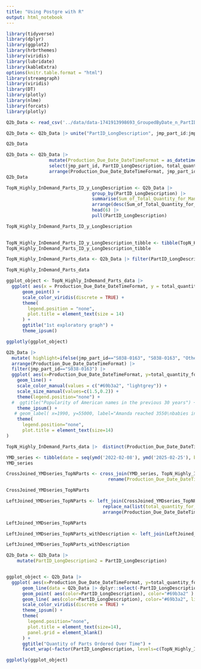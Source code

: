```yaml
---
title: "Using Postgre with R"
output: html_notebook
---
```



```r
library(tidyverse)
library(dplyr)
library(ggplot2)
library(hrbrthemes)
library(viridis)
library(lubridate) 
library(kableExtra)
options(knitr.table.format = "html")
library(streamgraph)
library(viridis)
library(DT)
library(plotly)
library(nlme)
library(forcats)
library(plotly)
```

```r

Q2b_Data <- read_csv('../data/data-1741913998693_GroupedByDate_n_PartID.csv')

Q2b_Data <- Q2b_Data |> unite("PartID_LongDescription", jmp_part_id:jmp_part_long_description_text, sep = " Description: ", remove = FALSE)

Q2b_Data

```

```r
Q2b_Data <- Q2b_Data |> 
                mutate(Production_Due_Date_DateTimeFormat = as_datetime(Q2b_Data$jmp_production_due_date, tz = "US/Eastern", format = NULL)) |>   
                select(jmp_part_id, PartID_LongDescription, total_quantity_for_manufactured_part, Production_Due_Date_DateTimeFormat) |>      
                arrange(Production_Due_Date_DateTimeFormat, jmp_part_id)
Q2b_Data

```

```r

TopN_Highly_InDemand_Parts_ID_y_LongDescription <- Q2b_Data |> 
                                group_by(PartID_LongDescription) |> 
                                summarise(Sum_of_Total_Quantity_for_Manufactured_Part = sum(total_quantity_for_manufactured_part)) |> 
                                arrange(desc(Sum_of_Total_Quantity_for_Manufactured_Part)) |> 
                                head(6) |> 
                                pull(PartID_LongDescription)

TopN_Highly_InDemand_Parts_ID_y_LongDescription
 

```




```r
TopN_Highly_InDemand_Parts_ID_y_LongDescription_tibble <- tibble(TopN_Highly_InDemand_Parts_ID_y_LongDescription)
TopN_Highly_InDemand_Parts_ID_y_LongDescription_tibble
```

```r

TopN_Highly_InDemand_Parts_data <- Q2b_Data |> filter(PartID_LongDescription %in% c(TopN_Highly_InDemand_Parts_ID_y_LongDescription))  

TopN_Highly_InDemand_Parts_data

```




```r
ggplot_object <- TopN_Highly_InDemand_Parts_data |>
  ggplot( aes(x = Production_Due_Date_DateTimeFormat, y = total_quantity_for_manufactured_part, group=PartID_LongDescription, color=PartID_LongDescription)) +
      geom_point() +
      scale_color_viridis(discrete = TRUE) +
      theme(
        legend.position = "none",
        plot.title = element_text(size = 14)
      ) +
      ggtitle("1st exploratory graph") +
      theme_ipsum()

ggplotly(ggplot_object)
```
```r


Q2b_Data |> 
  mutate( highlight=ifelse(jmp_part_id=="S038-0163", "S038-0163", "Other" )) |> 
  arrange(Production_Due_Date_DateTimeFormat) |> 
  filter(jmp_part_id=="S038-0163") |> 
  ggplot( aes(x=Production_Due_Date_DateTimeFormat, y=total_quantity_for_manufactured_part, group=jmp_part_id, color=highlight, linewidth=highlight)) +
    geom_line() + 
    scale_color_manual(values = c("#69b3a2", "lightgrey")) +
    scale_size_manual(values=c(1.5,0.2)) +
    theme(legend.position="none") +
  #  ggtitle("Popularity of American names in the previous 30 years") +
    theme_ipsum() +
   # geom_label( x=1990, y=55000, label="Amanda reached 3550\nbabies in 1970", size=4, color="#69b3a2") +
    theme(
      legend.position="none",
      plot.title = element_text(size=14)
)

```


```r

TopN_Highly_InDemand_Parts_data |>  distinct(Production_Due_Date_DateTimeFormat) |> arrange(Production_Due_Date_DateTimeFormat)


```

```r

YMD_series <- tibble(date = seq(ymd('2022-02-08'), ymd('2025-02-25'), by='1 day'))
YMD_series


```
```r

CrossJoined_YMDseries_TopNParts <- cross_join(YMD_series, TopN_Highly_InDemand_Parts_ID_y_LongDescription_tibble) |> 
                                      rename(Production_Due_Date_DateTimeFormat = date, PartID_LongDescription = TopN_Highly_InDemand_Parts_ID_y_LongDescription)

CrossJoined_YMDseries_TopNParts

```

```r

LeftJoined_YMDseries_TopNParts <- left_join(CrossJoined_YMDseries_TopNParts, TopN_Highly_InDemand_Parts_data, by = c('Production_Due_Date_DateTimeFormat', 'PartID_LongDescription')) |>
                                    replace_na(list(total_quantity_for_manufactured_part = 0))  |>  
                                    arrange(Production_Due_Date_DateTimeFormat)  

LeftJoined_YMDseries_TopNParts

```

```r

LeftJoined_YMDseries_TopNParts_withDescription <- left_join(LeftJoined_YMDseries_TopNParts, TopN_Highly_InDemand_Parts_data, by = c('Production_Due_Date_DateTimeFormat', 'PartID_LongDescription'))

LeftJoined_YMDseries_TopNParts_withDescription


```


```r

Q2b_Data <- Q2b_Data |>
    mutate(PartID_LongDescription2 = PartID_LongDescription)


ggplot_object <- Q2b_Data |>
  ggplot( aes(x=Production_Due_Date_DateTimeFormat, y=total_quantity_for_manufactured_part)) +
      geom_line(data = Q2b_Data |> dplyr::select(-PartID_LongDescription), aes(group=PartID_LongDescription2), color="grey", linewidth=0.5, alpha=0.5) +
      geom_point( aes(color=PartID_LongDescription), color="#69b3a2" ) +
      geom_line( aes(color=PartID_LongDescription), color="#69b3a2", linewidth=0.15 ) +
      scale_color_viridis(discrete = TRUE) +
      theme_ipsum() +
      theme(
        legend.position="none",
        plot.title = element_text(size=14),
        panel.grid = element_blank()
      ) +
      ggtitle("Quantity of Parts Ordered Over Time") +
      facet_wrap(~factor(PartID_LongDescription, levels=c(TopN_Highly_InDemand_Parts_ID_y_LongDescription)))

ggplotly(ggplot_object)

```
